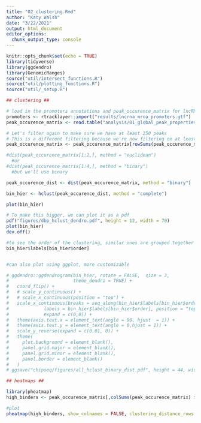 ```yaml
---
title: "02_clustering.Rmd"
author: "Katy Walsh"
date: "3/22/2021"
output: html_document
editor_options: 
  chunk_output_type: console
---
```


```r
knitr::opts_chunk$set(echo = TRUE)
library(tidyverse)
library(ggdendro)
library(GenomicRanges)
source("util/intersect_functions.R")
source("util/plotting_functions.R")
source("util/_setup.R")

```



```r
## clustering ##

# load in the promoters annotations and peak_occurence_matrix for lncRNA and mRNA promoters
promoters <- rtracklayer::import("results/lncrna_mrna_promoters.gtf")
peak_occurence_matrix <- read.table("analysis/01_global_peak_properties/results/lncrna_mrna_promoter_peak_occurence_matrix.tsv")

# Let's filter again to make sure we have at least 250 peaks
# This is a different filtering because we're now filtering on at least 250 peaks on promoter regions rather than 250 peaks across the genome.
peak_occurence_matrix <- peak_occurence_matrix[rowSums(peak_occurence_matrix) > 250, ]

#dist(peak_occurence_matrix[1:2,], method = "euclidean")
  #or
#dist(peak_occurence_matrix[1:4,], method = "binary")
  #but we'll use binary

peak_occurence_dist <- dist(peak_occurence_matrix, method = "binary")

bin_hier <- hclust(peak_occurence_dist, method = "complete")

plot(bin_hier)

# To make this bigger, we can plot it as a pdf
pdf("figures/dbp_hclust_dendro.pdf", height = 12, width = 70)
plot(bin_hier)
dev.off()

#to see the order of the clustering, similar ones are grouped together
bin_hier$labels[bin_hier$order]


#can also plot using ggplot, more customizable

# ggdendro::ggdendrogram(bin_hier, rotate = FALSE,  size = 3, 
#                        theme_dendro = TRUE) +
#   coord_flip() +
#   # scale_y_continuous() +
#   # scale_x_continuous(position = "top") +
#   scale_x_continuous(breaks = seq_along(bin_hier$labels[bin_hier$order]),
#             labels = bin_hier$labels[bin_hier$order], position = "top",
#             expand = c(0,0)) +
#   theme(axis.text.x = element_text(angle = 90, hjust  = 1)) + 
#   theme(axis.text.y = element_text(angle = 0,hjust = 1)) +
#   scale_y_reverse(expand = c(0.01, 0)) +
#   theme(
#     plot.background = element_blank(),
#     panel.grid.major = element_blank(),
#     panel.grid.minor = element_blank(),
#     panel.border = element_blank()
#   )
# ggsave("chipseq/figures/all_hclust_binary_dist.pdf", height = 44, width = 5.0)

```

```r
## heatmaps ##

library(pheatmap)
high_binders <- peak_occurence_matrix[,colSums(peak_occurence_matrix) > 350]

#plot
pheatmap(high_binders, show_colnames = FALSE, clustering_distance_rows = "binary", clustering_distance_cols = "binary")

```


